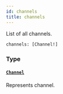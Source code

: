 ```yaml
---
id: channels
title: channels
---
```


List of all channels.

```graphql
channels: [Channel!]

```

### Type

#### [`Channel`](/docs/developer/api-reference/objects/channel)

Represents channel.
